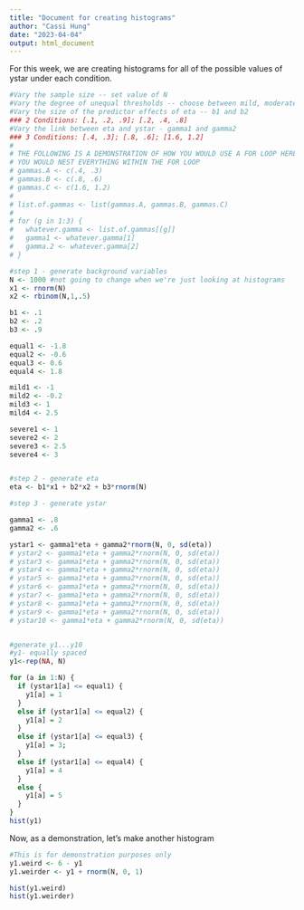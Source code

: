 ```yaml
---
title: "Document for creating histograms"
author: "Cassi Hung"
date: "2023-04-04"
output: html_document
---
```


For this week, we are creating histograms for all of the possible values of ystar under each condition.

```r

#Vary the sample size -- set value of N
#Vary the degree of unequal thresholds -- choose between mild, moderate, and severe
#Vary the size of the predictor effects of eta -- b1 and b2
### 2 Conditions: [.1, .2, .9]; [.2, .4, .8]
#Vary the link between eta and ystar - gamma1 and gamma2
### 3 Conditions: [.4, .3]; [.8, .6]; [1.6, 1.2]
# 
# THE FOLLOWING IS A DEMONSTRATION OF HOW YOU WOULD USE A FOR LOOP HERE
# YOU WOULD NEST EVERYTHING WITHIN THE FOR LOOP
# gammas.A <- c(.4, .3)
# gammas.B <- c(.8, .6)
# gammas.C <- c(1.6, 1.2)
# 
# list.of.gammas <- list(gammas.A, gammas.B, gammas.C)
# 
# for (g in 1:3) {
#   whatever.gamma <- list.of.gammas[[g]]
#   gamma1 <- whatever.gamma[1]
#   gamma.2 <- whatever.gamma[2]
# }

#step 1 - generate background variables
N <- 1000 #not going to change when we're just looking at histograms
x1 <- rnorm(N)
x2 <- rbinom(N,1,.5)

b1 <- .1
b2 <- .2
b3 <- .9

equal1 <- -1.8
equal2 <- -0.6
equal3 <- 0.6
equal4 <- 1.8

mild1 <- -1
mild2 <- -0.2
mild3 <- 1
mild4 <- 2.5

severe1 <- 1
severe2 <- 2
severe3 <- 2.5
severe4 <- 3


#step 2 - generate eta
eta <- b1*x1 + b2*x2 + b3*rnorm(N)

#step 3 - generate ystar

gamma1 <- .8
gamma2 <- .6

ystar1 <- gamma1*eta + gamma2*rnorm(N, 0, sd(eta))
# ystar2 <- gamma1*eta + gamma2*rnorm(N, 0, sd(eta))
# ystar3 <- gamma1*eta + gamma2*rnorm(N, 0, sd(eta))
# ystar4 <- gamma1*eta + gamma2*rnorm(N, 0, sd(eta))
# ystar5 <- gamma1*eta + gamma2*rnorm(N, 0, sd(eta))
# ystar6 <- gamma1*eta + gamma2*rnorm(N, 0, sd(eta))
# ystar7 <- gamma1*eta + gamma2*rnorm(N, 0, sd(eta))
# ystar8 <- gamma1*eta + gamma2*rnorm(N, 0, sd(eta))
# ystar9 <- gamma1*eta + gamma2*rnorm(N, 0, sd(eta))
# ystar10 <- gamma1*eta + gamma2*rnorm(N, 0, sd(eta))


#generate y1...y10
#y1- equally spaced
y1<-rep(NA, N)

for (a in 1:N) {
  if (ystar1[a] <= equal1) {
    y1[a] = 1
  }
  else if (ystar1[a] <= equal2) {
    y1[a] = 2
  }
  else if (ystar1[a] <= equal3) {
    y1[a] = 3;
  }
  else if (ystar1[a] <= equal4) {
    y1[a] = 4
  }
  else {
    y1[a] = 5
  }
}
hist(y1)

```

Now, as a demonstration, let's make another histogram

```r
#This is for demonstration purposes only
y1.weird <- 6 - y1
y1.weirder <- y1 + rnorm(N, 0, 1)

hist(y1.weird)
hist(y1.weirder)

```